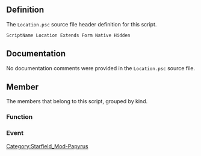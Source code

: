 {{Script_Object_Summary
| title = Location
| name = [[SFM:Script-Location|Location]]
| extends = [[SFM:Script-Form|Form]] → [[SFM:Script-ScriptObject|ScriptObject]]
| flags = Native, Hidden
}}


== Definition ==
The <code>Location.psc</code> source file header definition for this script.

<source lang="papyrus">
ScriptName Location Extends Form Native Hidden
</source>


== Documentation ==
No documentation comments were provided in the <code>Location.psc</code> source file.


== Member ==
The members that belong to this script, grouped by kind.

=== Function ===
{{Script_Object_Member_Summary
| title = AddKeyword
| script = [[SFM:Script-Location|Location]]
| name = [[SFM:Script-Location/AddKeyword|AddKeyword]]
| kind = Function
| flags = Native
| parameters = Keyword akKeyword
| documentation = Adds the specified keyword to the location
}}

{{Script_Object_Member_Summary
| title = AddLinkedLocation
| script = [[SFM:Script-Location|Location]]
| name = [[SFM:Script-Location/AddLinkedLocation|AddLinkedLocation]]
| kind = Function
| flags = Native
| parameters = Location akLoc, Keyword akKeyword
| documentation = Links the given location to this one under the given keyword
}}

{{Script_Object_Member_Summary
| title = CountActors
| script = [[SFM:Script-Location|Location]]
| name = [[SFM:Script-Location/CountActors|CountActors]]
| kind = Function
| flags = Native
| returns = int
| parameters = Keyword apRequiredLinkedRefKeyword = none, Keyword apExcludeLinkedRefKeyword = none
| documentation = Get the count of all instantiated Actors (across all process levels) who belong to this location.
Can optionally specify a keyword for a linkedref that they must have (apRequiredLinkedRefKeyword), and/or a linkedref keyword they must NOT have (apExcludeLinkedRefKeyword).
(Presence or absence of the keywordless linkedref cannot be checked.)
(NOTE: if you're also necessarily going to call GetActors, just do that and check its size, instead of calling this.)
}}

{{Script_Object_Member_Summary
| title = DisableSpaceTravelToAllExcept
| script = [[SFM:Script-Location|Location]]
| name = [[SFM:Script-Location/DisableSpaceTravelToAllExcept|DisableSpaceTravelToAllExcept]]
| kind = Function
| flags = Native
| returns = bool
| parameters = Quest akQuest, bool abAddLocation = true
| documentation = Disables player space travel to all locations except the specified location. Can call on multiple locations.
}}

{{Script_Object_Member_Summary
| title = EnableSpaceTravel
| script = [[SFM:Script-Location|Location]]
| name = [[SFM:Script-Location/EnableSpaceTravel|EnableSpaceTravel]]
| kind = Function
| flags = Native
| returns = bool
| parameters = Quest akQuest, bool abEnable = true
| documentation = Enables player space travel to the specified location.
}}

{{Script_Object_Member_Summary
| title = GetActors
| script = [[SFM:Script-Location|Location]]
| name = [[SFM:Script-Location/GetActors|GetActors]]
| kind = Function
| flags = Native
| returns = Actor[]
| parameters = Keyword apRequiredLinkedRefKeyword = none, Keyword apExcludeLinkedRefKeyword = none
| documentation = Get an array of all instantiated Actors (across all process levels) who belong to this location.
Can optionally specify a keyword for a linkedref that they must have (apRequiredLinkedRefKeyword), and/or a linkedref keyword they must NOT have (apExcludeLinkedRefKeyword).
(Presence or absence of the keywordless linkedref cannot be checked.)
}}

{{Script_Object_Member_Summary
| title = GetAllLinkedLocations
| script = [[SFM:Script-Location|Location]]
| name = [[SFM:Script-Location/GetAllLinkedLocations|GetAllLinkedLocations]]
| kind = Function
| flags = Native
| returns = Location[]
| parameters = Keyword akKeyword
| documentation = Returns an array of all locations linked to this one under the given keyword
}}

{{Script_Object_Member_Summary
| title = GetCurrentPlanet
| script = [[SFM:Script-Location|Location]]
| name = [[SFM:Script-Location/GetCurrentPlanet|GetCurrentPlanet]]
| kind = Function
| flags = Native
| returns = Planet
| documentation = Returns this location's planet
}}

{{Script_Object_Member_Summary
| title = GetKeywordData
| script = [[SFM:Script-Location|Location]]
| name = [[SFM:Script-Location/GetKeywordData|GetKeywordData]]
| kind = Function
| flags = Native
| returns = float
| parameters = Keyword akKeyword
| documentation = Returns the float value attached to the specified keyword attached to this location
}}

{{Script_Object_Member_Summary
| title = GetMinLevel
| script = [[SFM:Script-Location|Location]]
| name = [[SFM:Script-Location/GetMinLevel|GetMinLevel]]
| kind = Function
| flags = Native
| returns = int
| documentation = Gets this location's minimum level
}}

{{Script_Object_Member_Summary
| title = GetMaxLevel
| script = [[SFM:Script-Location|Location]]
| name = [[SFM:Script-Location/GetMaxLevel|GetMaxLevel]]
| kind = Function
| flags = Native
| returns = int
| documentation = Gets this location's maximum level
}}

{{Script_Object_Member_Summary
| title = GetParentLocations
| script = [[SFM:Script-Location|Location]]
| name = [[SFM:Script-Location/GetParentLocations|GetParentLocations]]
| kind = Function
| flags = Native
| returns = Location[]
| parameters = Keyword apKeyword = none
| documentation = Gets this location's parent locations
Can optionally specify a keyword that the parent location must have
}}

{{Script_Object_Member_Summary
| title = GetRefTypeAliveCount
| script = [[SFM:Script-Location|Location]]
| name = [[SFM:Script-Location/GetRefTypeAliveCount|GetRefTypeAliveCount]]
| kind = Function
| flags = Native
| returns = int
| parameters = LocationRefType akRefType
| documentation = Returns the number of alive references matching the specified reference type
}}

{{Script_Object_Member_Summary
| title = GetRefTypeDeadCount
| script = [[SFM:Script-Location|Location]]
| name = [[SFM:Script-Location/GetRefTypeDeadCount|GetRefTypeDeadCount]]
| kind = Function
| flags = Native
| returns = int
| parameters = LocationRefType akRefType
| documentation = Returns the number of dead references matching the specified reference type
}}

{{Script_Object_Member_Summary
| title = GetValue
| script = [[SFM:Script-Location|Location]]
| name = [[SFM:Script-Location/GetValue|GetValue]]
| kind = Function
| flags = Native
| returns = float
| parameters = ActorValue akActorValue
| documentation = Gets an actor value on location
}}

{{Script_Object_Member_Summary
| title = HasCommonParent
| script = [[SFM:Script-Location|Location]]
| name = [[SFM:Script-Location/HasCommonParent|HasCommonParent]]
| kind = Function
| flags = Native
| returns = bool
| parameters = Location akOther, Keyword akFilter = none
| documentation = Returns if these two locations have a common parent - filtered with the keyword, if provided
}}

{{Script_Object_Member_Summary
| title = HasEverBeenExplored
| script = [[SFM:Script-Location|Location]]
| name = [[SFM:Script-Location/HasEverBeenExplored|HasEverBeenExplored]]
| kind = Function
| flags = Native
| returns = bool
| documentation = Returns if this location has ever been explored
}}

{{Script_Object_Member_Summary
| title = HasRefType
| script = [[SFM:Script-Location|Location]]
| name = [[SFM:Script-Location/HasRefType|HasRefType]]
| kind = Function
| flags = Native
| returns = bool
| parameters = LocationRefType akRefType
| documentation = Returns if this location has the specified reference type
}}

{{Script_Object_Member_Summary
| title = IsExplored
| script = [[SFM:Script-Location|Location]]
| name = [[SFM:Script-Location/IsExplored|IsExplored]]
| kind = Function
| flags = Native
| returns = bool
| documentation = Returns whether this location is flagged as "explored" or not
}}

{{Script_Object_Member_Summary
| title = IsChild
| script = [[SFM:Script-Location|Location]]
| name = [[SFM:Script-Location/IsChild|IsChild]]
| kind = Function
| flags = Native
| returns = bool
| parameters = Location akOther
| documentation = Returns whether the other location is a child of this one
}}

{{Script_Object_Member_Summary
| title = IsLinkedLocation
| script = [[SFM:Script-Location|Location]]
| name = [[SFM:Script-Location/IsLinkedLocation|IsLinkedLocation]]
| kind = Function
| flags = Native
| returns = bool
| parameters = Location akLocation, Keyword akKeyword
| documentation = Is this location linked to the given one under the given keyword?
}}

{{Script_Object_Member_Summary
| title = IsLoaded
| script = [[SFM:Script-Location|Location]]
| name = [[SFM:Script-Location/IsLoaded|IsLoaded]]
| kind = Function
| flags = Native
| returns = bool
| documentation = Is this location loaded in game?
}}

{{Script_Object_Member_Summary
| title = IsSameLocation
| script = [[SFM:Script-Location|Location]]
| name = [[SFM:Script-Location/IsSameLocation|IsSameLocation]]
| kind = Function
| returns = bool
| parameters = Location akOtherLocation, Keyword akKeyword = none
| documentation = Returns true if the calling location is the same as the supplied location - if an optional keyword is supplied, it also returns true if the locations share a parent with that keyword, or if either location is a child of the other and the other has that keyword.
}}

{{Script_Object_Member_Summary
| title = ModifyKeywordData
| script = [[SFM:Script-Location|Location]]
| name = [[SFM:Script-Location/ModifyKeywordData|ModifyKeywordData]]
| kind = Function
| parameters = Keyword akKeyword, float afData
| documentation = adds afData to the current keyword value (threadsafe)
}}

{{Script_Object_Member_Summary
| title = RemoveKeyword
| script = [[SFM:Script-Location|Location]]
| name = [[SFM:Script-Location/RemoveKeyword|RemoveKeyword]]
| kind = Function
| flags = Native
| parameters = Keyword akKeyword
| documentation = Removed the specified keyword from the location
}}

{{Script_Object_Member_Summary
| title = RemoveLinkedLocation
| script = [[SFM:Script-Location|Location]]
| name = [[SFM:Script-Location/RemoveLinkedLocation|RemoveLinkedLocation]]
| kind = Function
| flags = Native
| parameters = Location akLoc, Keyword akKeyword
| documentation = Removes any link between this location and the given one under the given keyword
}}

{{Script_Object_Member_Summary
| title = Reset
| script = [[SFM:Script-Location|Location]]
| name = [[SFM:Script-Location/Reset|Reset]]
| kind = Function
| flags = Native
| documentation = Forces reset on all encounter zones and interior cells which use this location
}}

{{Script_Object_Member_Summary
| title = SetKeywordData
| script = [[SFM:Script-Location|Location]]
| name = [[SFM:Script-Location/SetKeywordData|SetKeywordData]]
| kind = Function
| flags = Native
| parameters = Keyword akKeyword, float afData
| documentation = Sets the specified keyword's data on the location
}}

{{Script_Object_Member_Summary
| title = SetExplored
| script = [[SFM:Script-Location|Location]]
| name = [[SFM:Script-Location/SetExplored|SetExplored]]
| kind = Function
| flags = Native
| parameters = bool abExplored = true
| documentation = Sets this location as explored or not
}}

{{Script_Object_Member_Summary
| title = SetFactionOwner
| script = [[SFM:Script-Location|Location]]
| name = [[SFM:Script-Location/SetFactionOwner|SetFactionOwner]]
| kind = Function
| flags = Native
| parameters = Faction akFaction
| documentation = Set the given faction as the faction owner for this location
}}

{{Script_Object_Member_Summary
| title = SetMinLevel
| script = [[SFM:Script-Location|Location]]
| name = [[SFM:Script-Location/SetMinLevel|SetMinLevel]]
| kind = Function
| flags = Native
| parameters = int aiMinLevel
| documentation = Sets this encounter zone's minimum level
}}

{{Script_Object_Member_Summary
| title = SetMaxLevel
| script = [[SFM:Script-Location|Location]]
| name = [[SFM:Script-Location/SetMaxLevel|SetMaxLevel]]
| kind = Function
| flags = Native
| parameters = int aiMaxLevel
| documentation = Sets this encounter zone's maximum level
}}

{{Script_Object_Member_Summary
| title = SetNeverResets
| script = [[SFM:Script-Location|Location]]
| name = [[SFM:Script-Location/SetNeverResets|SetNeverResets]]
| kind = Function
| flags = Native
| parameters = bool abFlag = true
| documentation = Forces the value of the never reset flag on this location
}}

{{Script_Object_Member_Summary
| title = SetValue
| script = [[SFM:Script-Location|Location]]
| name = [[SFM:Script-Location/SetValue|SetValue]]
| kind = Function
| flags = Native
| parameters = ActorValue akActorValue, float afValue
| documentation = Sets an actor value on location
}}

{{Script_Object_Member_Summary
| title = ModValue
| script = [[SFM:Script-Location|Location]]
| name = [[SFM:Script-Location/ModValue|ModValue]]
| kind = Function
| parameters = ActorValue akActorValue, float afAmount
}}

=== Event ===
{{Script_Object_Member_Summary
| title = OnLocationExplored
| script = [[SFM:Script-Location|Location]]
| name = [[SFM:Script-Location/OnLocationExplored|OnLocationExplored]]
| kind = Event
| documentation = Event sent to location when its explored
}}

{{Script_Object_Member_Summary
| title = OnLocationLoaded
| script = [[SFM:Script-Location|Location]]
| name = [[SFM:Script-Location/OnLocationLoaded|OnLocationLoaded]]
| kind = Event
| documentation = Event sent when a location is loaded
}}


[[Category:Starfield_Mod-Papyrus]]
